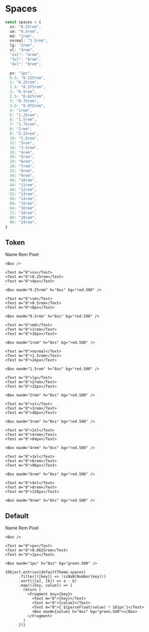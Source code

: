 
<Meta title="Documents / Theme / Spaces" />

# Spaces

```ts
const spaces = {
  xs: "0.25rem",
  sm: "0.5rem",
  md: "1rem",
  normal: "1.5rem",
  lg: "2rem",
  xl: "3rem",
  "2xl": "4rem",
  "3xl": "6rem",
  "4xl": "8rem",

  px: "1px",
  0.5: "0.125rem",
  1: "0.25rem",
  1.5: "0.375rem",
  2: "0.5rem",
  2.5: "0.625rem",
  3: "0.75rem",
  3.5: "0.875rem",
  4: "1rem",
  5: "1.25rem",
  6: "1.5rem",
  7: "1.75rem",
  8: "2rem",
  9: "2.25rem",
  10: "2.5rem",
  12: "3rem",
  14: "3.5rem",
  16: "4rem",
  20: "5rem",
  24: "6rem",
  28: "7rem",
  32: "8rem",
  36: "9rem",
  40: "10rem",
  44: "11rem",
  48: "12rem",
  52: "13rem",
  56: "14rem",
  60: "15rem",
  64: "16rem",
  72: "18rem",
  80: "20rem",
  96: "24rem",
}
```

## Token

<JSX>
  <Grid templateColumns="5rem 5rem 5rem 1fr" my="md" gap="md">
    <Text m="0">Name</Text>
    <Text m="0">Rem</Text>
    <Text m="0">Pixel</Text>

    <Box />

    <Text m="0">xs</Text>
    <Text m="0">0.25rem</Text>
    <Text m="0">4px</Text>

    <Box maxW="0.25rem" h="8xs" bg="red.500" />

    <Text m="0">sm</Text>
    <Text m="0">0.5rem</Text>
    <Text m="0">8px</Text>

    <Box maxW="0.5rem" h="8xs" bg="red.500" />

    <Text m="0">md</Text>
    <Text m="0">1rem</Text>
    <Text m="0">16px</Text>

    <Box maxW="1rem" h="8xs" bg="red.500" />

    <Text m="0">normal</Text>
    <Text m="0">1.5rem</Text>
    <Text m="0">24px</Text>

    <Box maxW="1.5rem" h="8xs" bg="red.500" />

    <Text m="0">lg</Text>
    <Text m="0">2rem</Text>
    <Text m="0">32px</Text>

    <Box maxW="2rem" h="8xs" bg="red.500" />

    <Text m="0">xl</Text>
    <Text m="0">3rem</Text>
    <Text m="0">48px</Text>

    <Box maxW="3rem" h="8xs" bg="red.500" />

    <Text m="0">2xl</Text>
    <Text m="0">4rem</Text>
    <Text m="0">64px</Text>

    <Box maxW="4rem" h="8xs" bg="red.500" />

    <Text m="0">3xl</Text>
    <Text m="0">6rem</Text>
    <Text m="0">96px</Text>

    <Box maxW="6rem" h="8xs" bg="red.500" />

    <Text m="0">4xl</Text>
    <Text m="0">8rem</Text>
    <Text m="0">128px</Text>

    <Box maxW="8rem" h="8xs" bg="red.500" />

  </Grid>
</JSX>

## Default

<JSX>
  <Grid templateColumns="5rem 5rem 5rem 1fr" my="md" gap="md">
    <Text m="0">Name</Text>
    <Text m="0">Rem</Text>
    <Text m="0">Pixel</Text>

    <Box />

    <Text m="0">px</Text>
    <Text m="0">0.0625rem</Text>
    <Text m="0">1px</Text>

    <Box maxW="1px" h="8xs" bg="green.500" />

    {Object.entries(defaultTheme.spaces)
          .filter(([key]) => !isNaN(Number(key)))
          .sort(([a], [b]) => a - b)
          .map(([key, value]) => {
            return (
              <Fragment key={key}>
                <Text m="0">{key}</Text>
                <Text m="0">{value}</Text>
                <Text m="0">{`${parseFloat(value) * 16}px`}</Text>
                <Box maxW={value} h="8xs" bg="green.500"></Box>
              </Fragment>
            )
          })}

  </Grid>
</JSX>

